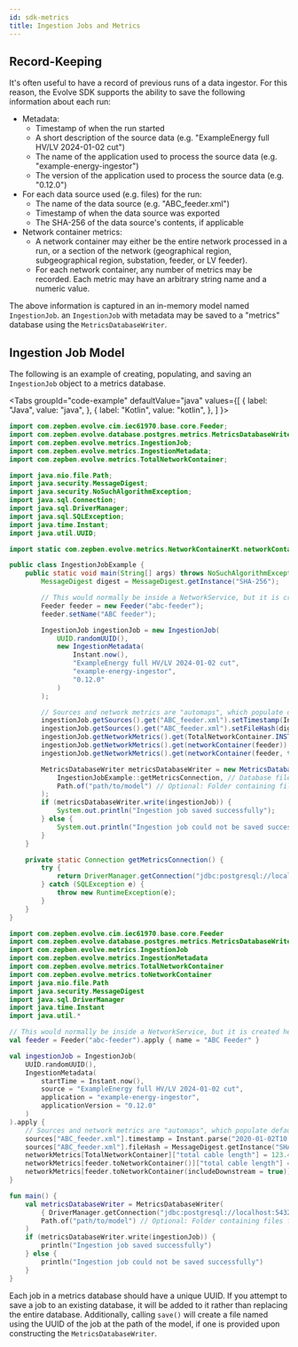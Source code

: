 ```yaml
---
id: sdk-metrics
title: Ingestion Jobs and Metrics
---
```



## Record-Keeping

It's often useful to have a record of previous runs of a data ingestor. For this reason, the Evolve SDK supports the ability to save the following information
about each run:

* Metadata:
    * Timestamp of when the run started
    * A short description of the source data (e.g. "ExampleEnergy full HV/LV 2024-01-02 cut")
    * The name of the application used to process the source data (e.g. "example-energy-ingestor")
    * The version of the application used to process the source data (e.g. "0.12.0")
* For each data source used (e.g. files) for the run:
    * The name of the data source (e.g. "ABC_feeder.xml")
    * Timestamp of when the data source was exported
    * The SHA-256 of the data source's contents, if applicable
* Network container metrics:
    * A network container may either be the entire network processed in a run, or a section of the network (geographical region, subgeographical region,
      substation, feeder, or LV feeder).
    * For each network container, any number of metrics may be recorded. Each metric may have an arbitrary string name and a numeric value.

The above information is captured in an in-memory model named `IngestionJob`. an `IngestionJob` with metadata may be saved to a "metrics" database using the
`MetricsDatabaseWriter`.

## Ingestion Job Model

The following is an example of creating, populating, and saving an `IngestionJob` object to a metrics database.

<Tabs
    groupId="code-example"
    defaultValue="java"
    values={[
        { label: "Java", value: "java", },
        { label: "Kotlin", value: "kotlin", },
    ]
}>
<TabItem value="java">

```java
import com.zepben.evolve.cim.iec61970.base.core.Feeder;
import com.zepben.evolve.database.postgres.metrics.MetricsDatabaseWriter;
import com.zepben.evolve.metrics.IngestionJob;
import com.zepben.evolve.metrics.IngestionMetadata;
import com.zepben.evolve.metrics.TotalNetworkContainer;

import java.nio.file.Path;
import java.security.MessageDigest;
import java.security.NoSuchAlgorithmException;
import java.sql.Connection;
import java.sql.DriverManager;
import java.sql.SQLException;
import java.time.Instant;
import java.util.UUID;

import static com.zepben.evolve.metrics.NetworkContainerKt.networkContainer;

public class IngestionJobExample {
    public static void main(String[] args) throws NoSuchAlgorithmException {
        MessageDigest digest = MessageDigest.getInstance("SHA-256");

        // This would normally be inside a NetworkService, but it is created here for this example.
        Feeder feeder = new Feeder("abc-feeder");
        feeder.setName("ABC feeder");

        IngestionJob ingestionJob = new IngestionJob(
            UUID.randomUUID(),
            new IngestionMetadata(
                Instant.now(),
                "ExampleEnergy full HV/LV 2024-01-02 cut",
                "example-energy-ingestor",
                "0.12.0"
            )
        );

        // Sources and network metrics are "automaps", which populate default values for new keys as they are accessed.
        ingestionJob.getSources().get("ABC_feeder.xml").setTimestamp(Instant.parse("2020-01-02T10:30:00.00Z"));
        ingestionJob.getSources().get("ABC_feeder.xml").setFileHash(digest.digest("file contents".getBytes()));
        ingestionJob.getNetworkMetrics().get(TotalNetworkContainer.INSTANCE).put("total cable length", 123.45);
        ingestionJob.getNetworkMetrics().get(networkContainer(feeder)).put("total cable length", 12.345);
        ingestionJob.getNetworkMetrics().get(networkContainer(feeder, true)).put("total cable length", 123.45);

        MetricsDatabaseWriter metricsDatabaseWriter = new MetricsDatabaseWriter(
            IngestionJobExample::getMetricsConnection, // Database file to create/update
            Path.of("path/to/model") // Optional: Folder containing files for the model exported by the ingestion job. The network, customer, and diagram databases should be located here.
        );
        if (metricsDatabaseWriter.write(ingestionJob)) {
            System.out.println("Ingestion job saved successfully");
        } else {
            System.out.println("Ingestion job could not be saved successfully");
        }
    }

    private static Connection getMetricsConnection() {
        try {
            return DriverManager.getConnection("jdbc:postgresql://localhost:5432/metrics");
        } catch (SQLException e) {
            throw new RuntimeException(e);
        }
    }
}
```

</TabItem>
<TabItem  value="kotlin">

```kotlin
import com.zepben.evolve.cim.iec61970.base.core.Feeder
import com.zepben.evolve.database.postgres.metrics.MetricsDatabaseWriter
import com.zepben.evolve.metrics.IngestionJob
import com.zepben.evolve.metrics.IngestionMetadata
import com.zepben.evolve.metrics.TotalNetworkContainer
import com.zepben.evolve.metrics.toNetworkContainer
import java.nio.file.Path
import java.security.MessageDigest
import java.sql.DriverManager
import java.time.Instant
import java.util.*

// This would normally be inside a NetworkService, but it is created here for this example.
val feeder = Feeder("abc-feeder").apply { name = "ABC Feeder" }

val ingestionJob = IngestionJob(
    UUID.randomUUID(),
    IngestionMetadata(
        startTime = Instant.now(),
        source = "ExampleEnergy full HV/LV 2024-01-02 cut",
        application = "example-energy-ingestor",
        applicationVersion = "0.12.0"
    )
).apply {
    // Sources and network metrics are "automaps", which populate default values for new keys as they are accessed.
    sources["ABC_feeder.xml"].timestamp = Instant.parse("2020-01-02T10:30:00.00Z")
    sources["ABC_feeder.xml"].fileHash = MessageDigest.getInstance("SHA-256").digest("file contents".toByteArray())
    networkMetrics[TotalNetworkContainer]["total cable length"] = 123.45
    networkMetrics[feeder.toNetworkContainer()]["total cable length"] = 12.345
    networkMetrics[feeder.toNetworkContainer(includeDownstream = true)]["total cable length"] = 123.45
}

fun main() {
    val metricsDatabaseWriter = MetricsDatabaseWriter(
        { DriverManager.getConnection("jdbc:postgresql://localhost:5432/metrics") }, // Database to write to
        Path.of("path/to/model") // Optional: Folder containing files for the model exported by the ingestion job. The network, customer, and diagram databases should be located here.
    )
    if (metricsDatabaseWriter.write(ingestionJob)) {
        println("Ingestion job saved successfully")
    } else {
        println("Ingestion job could not be saved successfully")
    }
}
```

</TabItem>
</Tabs>

Each job in a metrics database should have a unique UUID. If you attempt to save a job to an existing database, it will be added to it rather than replacing the
entire database. Additionally, calling `save()` will create a file named using the UUID of the job at the path of the model, if one is provided upon
constructing the `MetricsDatabaseWriter`.
